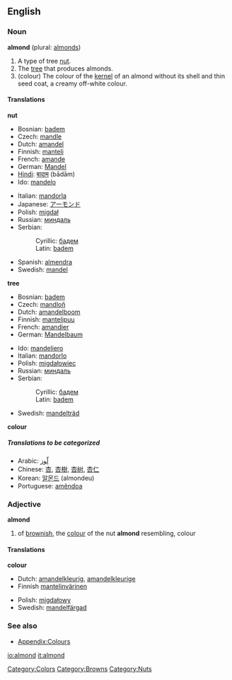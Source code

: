 ==English==

===Noun===
'''almond''' (plural: [[almonds]])

#<!--DefA-->A type of tree [[nut]].
#<!--DefB-->The [[tree]] that produces almonds.
#<!--DefC-->(colour) The colour of the [[kernel]] of an almond without its shell and thin seed coat, a creamy off-white colour.

<!-- Maybe somebody would like to add a colour patch? There is one that I have moved to talk, but the colour is completely wrong-->

====Translations====
<!--DefA-->'''nut'''
{{top}}
*Bosnian: [[badem#Bosnian|badem]] {{m}}
*Czech: [[mandle]] {{f}}
*Dutch: [[amandel]] {{f}}
*Finnish: [[manteli]]
*French: [[amande]] {{f}}
*German: [[Mandel]] {{f}}
*[[Hindi]]: [[बादाम]] (bādām)
*Ido: [[mandelo]]
{{mid}}
*Italian: [[mandorla]] {{f}}
*Japanese: [[アーモンド]]
*Polish: [[migdał]] {{m}}
*Russian: [[миндаль]] {{m}}
*Serbian:
*:Cyrillic: [[бадем#Serbian|бадем]] {{m}}
*:Latin: [[badem#Serbian|badem]] {{m}}
*Spanish: [[almendra]] {{f}}
*Swedish: [[mandel]] {{c}}
{{bottom}}

<!--DefB-->'''tree'''
{{top}}
*Bosnian: [[badem#Bosnian|badem]] {{m}}
*Czech: [[mandloň]] {{f}}
*Dutch: [[amandelboom]] {{m}}
*Finnish: [[mantelipuu]]
*French: [[amandier]] {{m}}
*German: [[Mandelbaum]] {{m}}
{{mid}}
*Ido: [[mandeliero]]
*Italian: [[mandorlo]] {{m}}
*Polish: [[migdałowiec]] {{m}}
*Russian: [[миндаль]] {{m}}
*Serbian:
*:Cyrillic: [[бадем#Serbian|бадем]] {{m}}
*:Latin: [[badem#Serbian|badem]] {{m}}
*Swedish: [[mandelträd]] {{n}}
{{bottom}}

<!--DefC-->'''colour'''
{{top}}
{{mid}}
{{bottom}}

=====Translations to be categorized=====
{{checktrans}}
<!--Remove this section once all of the translations below have been moved into the tables above.-->
*Arabic: [[لّوز]]
*Chinese: [[杏]], [[杏樹]], [[杏树]], [[杏仁]]
*Korean: [[알몬드]] (almondeu)
*Portuguese: [[amêndoa]] {{f}}

===Adjective===
'''almond'''

#<!--DefD-->of [[brownish]], the [[colour]] of the nut '''almond''' resembling, colour

====Translations====
<!--DefD-->'''colour'''
{{top}}
*Dutch: [[amandelkleurig]], [[amandelkleurige]]
*Finnish [[mantelinvärinen]]
{{mid}}
*Polish: [[migdałowy]]
*Swedish: [[mandelfärgad]]
{{bottom}}

===See also===
*[[Wiktionary_Appendix:Colours|Appendix:Colours]]

[[Category:Colors]]
[[Category:Browns]]
[[Category:Nuts]]

[[io:almond]]
[[it:almond]]